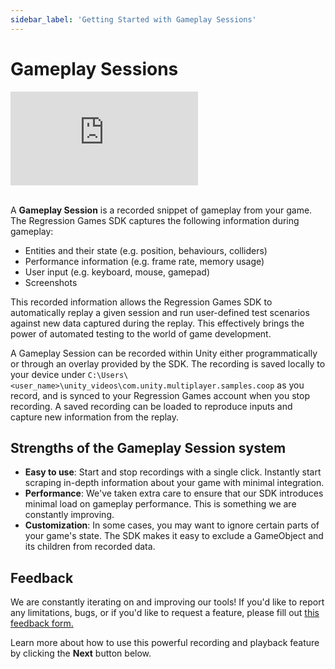```yaml
---
sidebar_label: 'Getting Started with Gameplay Sessions'
---
```


# Gameplay Sessions

<div style={{position: "relative", paddingBottom: "50.40485829959515%", height: 0}}><iframe src="https://www.loom.com/embed/e3220a1c6aa849f6801d8a7aa769c4f9?sid=5c454eed-d69c-4b81-ac52-689aed01f0bc" frameborder="0" webkitallowfullscreen mozallowfullscreen allowfullscreen style={{position: "absolute", top: 0, left: 0, width: "100%", height: "100%"}}></iframe></div>

<br />

A **Gameplay Session** is a recorded snippet of gameplay from your game.
The Regression Games SDK captures the following information during gameplay:

- Entities and their state (e.g. position, behaviours, colliders)
- Performance information (e.g. frame rate, memory usage)
- User input (e.g. keyboard, mouse, gamepad)
- Screenshots

This recorded information allows the Regression Games SDK to automatically replay a given session
and run user-defined test scenarios against new data captured during the replay.
This effectively brings the power of automated testing to the world of game development.

A Gameplay Session can be recorded within Unity either programmatically or through an overlay provided by the SDK.
The recording is saved locally to your device under `C:\Users\<user_name>\unity_videos\com.unity.multiplayer.samples.coop` as you record, and is synced to your Regression Games account when you stop recording.
A saved recording can be loaded to reproduce inputs and capture new information from the replay.

## Strengths of the Gameplay Session system

- **Easy to use**: Start and stop recordings with a single click. Instantly start scraping in-depth information about your game
  with minimal integration.
- **Performance**: We've taken extra care to ensure that our SDK introduces minimal load on gameplay performance.
  This is something we are constantly improving.
- **Customization**: In some cases, you may want to ignore certain parts of your game's state. The SDK makes it easy
  to exclude a GameObject and its children from recorded data.

## Feedback

We are constantly iterating on and improving our tools!
If you'd like to report any limitations, bugs, or if you'd like to request a feature,
please fill out [this feedback form.](https://d7y6yysps34.typeform.com/to/MYieIsHV)

Learn more about how to use this powerful recording and playback feature by clicking the **Next** button below.
